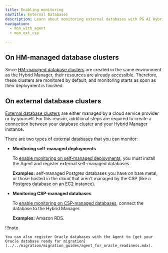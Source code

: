 ```yaml
---
title: Enabling monitoring
navTitle: External Databases
description: Learn about monitoring external databases with PG AI Hybrid Manager.
navigation:
  - mon_with_agent
  - mon_ext_csp

---
```


## On HM-managed database clusters

Since [HM-managed database clusters](/edb-postgres-ai/hybrid-manager/using_hybrid_manager/hm_terminology/#hm-managed-clusters) are created in the same environment as the Hybrid Manager, their resources are already accessible. Therefore, these clusters are monitored by default, and monitoring starts as soon as their deployment is finished.

## On external database clusters

[External database clusters](/edb-postgres-ai/hybrid-manager/using_hybrid_manager/hm_terminology/#external-clusters) are either managed by a cloud service provider or by yourself. For this reason, additional steps are required to create a connection between your database cluster and your Hybrid Manager instance.

There are two types of external databases that you can monitor:

-   **Monitoring self-managed deployments** 

    To [enable monitoring on self-managed deployments](mon_with_agent), you must install the Agent and register external self-managed databases.

    **Examples:** self-managed Postgres databases you have on bare metal, or those hosted in the cloud that aren't managed by the CSP (like a Postgres database on an EC2 instance).


-   **Monitoring CSP-managed databases**

    To [enable monitoring on CSP-managed databases](mon_ext_csp), connect the database to the Hybrid Manager.

    **Examples:** Amazon RDS.

!!!note

    You can also register Oracle databases with the Agent to [get your Oracle database ready for migration](../../migration/migration_guides/agent_for_oracle_readiness.mdx).
